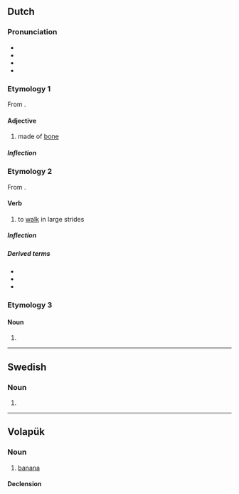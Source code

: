 {{also|Benen}}
==Dutch==

===Pronunciation===
* {{IPA|nl|/ˈbeːnə(n)/}}
* {{audio|nl|Nl-benen.ogg|Audio}}
* {{hyphenation|nl|be|nen}}
* {{rhymes|nl|eːnən}}

===Etymology 1===
From {{affix|nl|been|-en|id2=substance}}.

====Adjective====
{{nl-adj|-}}

# made of [[bone]]

=====Inflection=====
{{nl-decl-adj||-|pred=-|part=-}}

===Etymology 2===
From {{affix|nl|been|-en|id2=denominative}}.

====Verb====
{{nl-verb}}

# {{lb|nl|intransitive}} to [[walk]] in large strides

=====Inflection=====
{{nl-conj-wk|been|bene}}

=====Derived terms=====
* {{l|nl|aanbenen}}
* {{l|nl|afbenen}}
* {{l|nl|bijbenen}}

===Etymology 3===
{{nonlemma}}

====Noun====
{{head|nl|noun plural form}}

# {{nl-noun form of|pl|been}}

----

==Swedish==

===Noun===
{{head|sv|noun form}}

# {{sv-noun-form-def-pl|ben}}

----

==Volapük==

===Noun===
{{vo-noun}}

# [[banana]]

====Declension====
{{vo-decl-noun}}